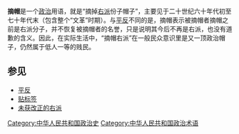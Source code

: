 {{Unreferenced|time=2020-12-31T11:04:04+00:00}}
'''摘帽'''是一个[[政治|政治]]用语，就是“摘掉[[右派|右派]]份子帽子”，主要见于二十世纪六十年代初至七十年代末（包含整个“文革”时期）。与[[平反|平反]]不同的是，摘帽表示被摘帽者摘帽之前是右派分子，并不恢复被摘帽者的名誉，只是说明其今后不再是右派，也没有道歉的含义。因此，在实际生活中，“摘帽右派”在一般民众意识里是又一顶政治帽子，仍然属于低人一等的贱民。

==参见==
*[[平反|平反]]
*[[贴标签|贴标签]]
*[[未获改正的右派|未获改正的右派]]

[[Category:中华人民共和国政治史|Category:中华人民共和国政治史]]
[[Category:中华人民共和国政治术语|Category:中华人民共和国政治术语]]